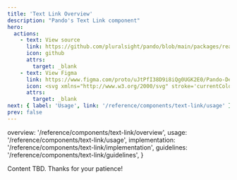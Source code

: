 ```yaml
---
title: 'Text Link Overview'
description: "Pando's Text Link component"
hero:
  actions:
    - text: View source
      link: https://github.com/pluralsight/pando/blob/main/packages/react/src/components/TextLink.tsx
      icon: github
      attrs:
        target: _blank
    - text: View Figma
      link: https://www.figma.com/proto/uJtPfI38D9i8iQg0UGK2E0/Pando-Design-Guidelines?node-id=6-11626&starting-point-node-id=6%3A11626
      icon: <svg xmlns="http://www.w3.org/2000/svg" stroke='currentColor' fill='currentColor' xmlns:xlink="http://www.w3.org/1999/xlink" width='24' height='24' viewBox="0 0 24 24" role="img"><path fill-rule="evenodd" clip-rule="evenodd" d="M4.25 5.5C4.25 3.15279 6.15279 1.25 8.5 1.25H15.5C17.8472 1.25 19.75 3.15279 19.75 5.5C19.75 6.95165 19.0222 8.23331 17.9116 9C19.0222 9.7667 19.75 11.0484 19.75 12.5C19.75 14.8472 17.8472 16.75 15.5 16.75C14.4512 16.75 13.4912 16.3701 12.75 15.7405V19.5C12.75 21.8472 10.8472 23.75 8.5 23.75C6.15279 23.75 4.25 21.8472 4.25 19.5C4.25 18.0484 4.97779 16.7667 6.0884 16C4.97779 15.2333 4.25 13.9516 4.25 12.5C4.25 11.0484 4.97779 9.7667 6.0884 9C4.97779 8.2333 4.25 6.95164 4.25 5.5ZM8.5 15.25H11.25V9.75H8.5C6.98122 9.75 5.75 10.9812 5.75 12.5C5.75 14.0188 6.98122 15.25 8.5 15.25ZM11.25 16.75H8.5C6.98122 16.75 5.75 17.9812 5.75 19.5C5.75 21.0188 6.98122 22.25 8.5 22.25C10.0188 22.25 11.25 21.0188 11.25 19.5V16.75ZM18.25 5.5C18.25 7.01878 17.0188 8.25 15.5 8.25H12.75V2.75H15.5C17.0188 2.75 18.25 3.98122 18.25 5.5ZM15.5 9.75C13.9812 9.75 12.75 10.9812 12.75 12.5C12.75 14.0188 13.9812 15.25 15.5 15.25C17.0188 15.25 18.25 14.0188 18.25 12.5C18.25 10.9812 17.0188 9.75 15.5 9.75ZM8.5 8.25H11.25V2.75H8.5C6.98122 2.75 5.75 3.98122 5.75 5.5C5.75 7.01878 6.98122 8.25 8.5 8.25Z" /></svg>
      attrs:
        target: _blank
next: { label: 'Usage', link: '/reference/components/text-link/usage' }
prev: false
---
```



  overview: '/reference/components/text-link/overview',
  usage: '/reference/components/text-link/usage',
  implementation: '/reference/components/text-link/implementation',
  guidelines: '/reference/components/text-link/guidelines',
}

<ComponentNav links={navLinks} active="overview" />

Content TBD. Thanks for your patience!

